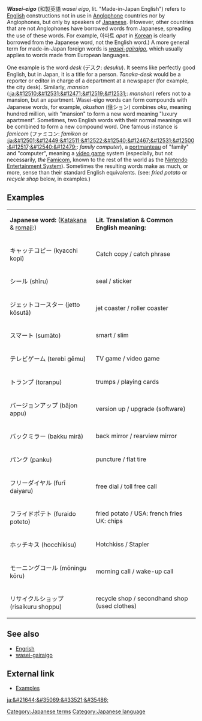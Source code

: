'''''Wasei-eigo''''' (&#21644;&#35069;&#33521;&#35486; ''wasei eigo'', lit. "Made-in-Japan English") refers to [[English language|English]] constructions not in use in [[Anglophone]] countries nor by Anglophones, but only by speakers of [[Japanese language|Japanese]]. (However, other countries that are not Anglophones have borrowed words from Japanese, spreading the use of these words. For example, &#50500;&#54028;&#53944; ''apat'' in [[Korean language|Korean]] is clearly borrowed from the Japanese word, not the English word.)
A more general term for made-in-Japan foreign words is ''[[gairaigo|wasei-gairaigo]]'', which usually applies to words made from European languages.

One example is the word ''desk'' (&#12487;&#12473;&#12463;: ''desuku''). It seems like perfectly good English, but in Japan, it is a title for a person. ''Tanaka-desk'' would be a reporter or editor in charge of a department at a newspaper (for example, the city desk). Similarly, ''mansion'' ([[:ja:&#12510;&#12531;&#12471;&#12519;&#12531;]]: ''manshon'') refers not to a mansion, but an apartment. Wasei-eigo words can form compounds with Japanese words, for example, ''okushon'' (&#20740;&#12471;&#12519;&#12531;) combines ''oku'', meaning hundred million, with "mansion" to form a new word meaning "luxury apartment". Sometimes, two English words with their normal meanings will be combined to form a new compound word. One famous instance is ''famicom'' (&#12501;&#12449;&#12511;&#12467;&#12531;: ''famikon'' or [[:ja:&#12501;&#12449;&#12511;&#12522;&#12540;&#12467;&#12531;&#12500;&#12517;&#12540;&#12479;]]: ''family computer''), a [[portmanteau]] of "family" and "computer", meaning a [[video game]] system (especially, but not necessarily, ''the'' [[Famicom]], known to the rest of the world as the [[Nintendo Entertainment System]]). Sometimes the resulting words make as much, or more, sense than their standard English equivalents. (see: ''fried potato'' or ''recycle shop'' below, in examples.)


<!-- Todo:
Examples (e.g. paper-driver)

** i added some examples from the japanese wikipedia, plus romanji and stuff! woohoo! 

discussion of wasei-eigo terms as perceived by Japanese
distinction vs. [[Engrish]]
-->
==Examples==
{| border="2"
| '''Japanese word:''' ([[Katakana]] & [[romaji]]:) 
| '''Lit. Translation & Common English meaning:'''
|-
| &#12461;&#12515;&#12483;&#12481;&#12467;&#12500;&#12540; (kyacchi kop&#299;)
| Catch copy / catch phrase
|- 
| &#12471;&#12540;&#12523; (sh&#299;ru) 
| seal / sticker
|- 
| &#12472;&#12455;&#12483;&#12488;&#12467;&#12540;&#12473;&#12479;&#12540; (jetto k&#333;sut&#257;) 
| jet coaster / roller coaster
|- 
| &#12473;&#12510;&#12540;&#12488; (sum&#257;to)
| smart / slim 
|- 
| &#12486;&#12524;&#12499;&#12466;&#12540;&#12512; (terebi g&#275;mu)  
| TV game / video game
|- 
| &#12488;&#12521;&#12531;&#12503; (toranpu) 
| trumps / playing cards
|- 
| &#12496;&#12540;&#12472;&#12519;&#12531;&#12450;&#12483;&#12503; (b&#257;jon appu)
| version up / upgrade (software) 
|- 
| &#12496;&#12483;&#12463;&#12511;&#12521;&#12540; (bakku mir&#257;) 
| back mirror / rearview mirror
|- 
| &#12497;&#12531;&#12463; (panku)
| puncture / flat tire
|- 
| &#12501;&#12522;&#12540;&#12480;&#12452;&#12516;&#12523; (fur&#299; daiyaru) 
| free dial / toll free call
|- 
| &#12501;&#12521;&#12452;&#12489;&#12509;&#12486;&#12488; (furaido poteto) 
| fried potato / USA: french fries UK: chips
|- 
| &#12507;&#12483;&#12481;&#12461;&#12473; (hocchikisu)
| Hotchkiss / Stapler
|- 
| &#12514;&#12540;&#12491;&#12531;&#12464;&#12467;&#12540;&#12523; (m&#333;ningu k&#333;ru) 
| morning call / wake-up call
|- 
| &#12522;&#12469;&#12452;&#12463;&#12523;&#12471;&#12519;&#12483;&#12503; (risaikuru shoppu) 
| recycle shop / secondhand shop (used clothes)  
|}

==See also==
* [[Engrish]]
* [[gairaigo|wasei-gairaigo]]

==External link==
*[http://www.csse.monash.edu.au/~jwb/afaq/wasei-eigo.html Examples]

[[ja:&#21644;&#35069;&#33521;&#35486;]]
{{stub}}
[[Category:Japanese terms]][[Category:Japanese language]]